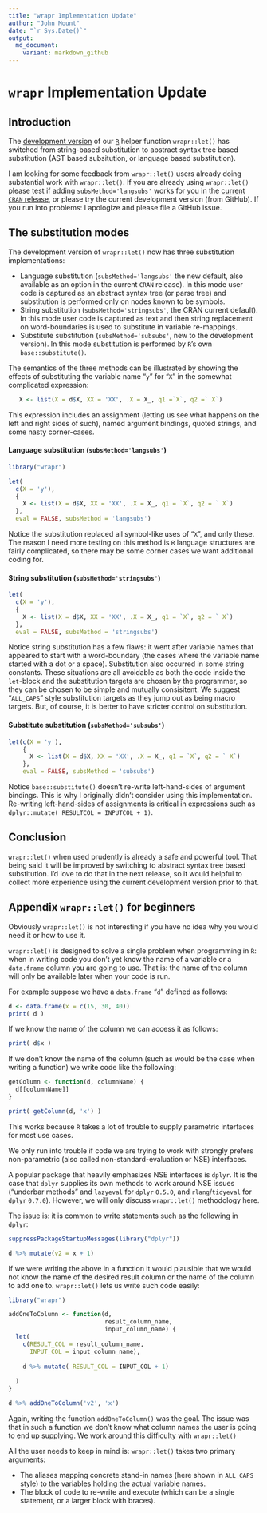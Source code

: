 ```yaml
---
title: "wrapr Implementation Update"
author: "John Mount"
date: "`r Sys.Date()`"
output:
  md_document:
    variant: markdown_github
---
```


# `wrapr` Implementation Update

## Introduction

The [development version](https://github.com/WinVector/wrapr) of our [`R`](https://cran.r-project.org) helper function `wrapr::let()` has switched from string-based substitution to abstract syntax tree based substitution (AST based subsitution, or language based substitution).  

I am looking for some feedback from `wrapr::let()` users already doing substantial work with `wrapr::let()`.  If you are already using `wrapr::let()` please test if adding `subsMethod='langsubs'` works for you in the [current `CRAN` release](https://CRAN.R-project.org/package=wrapr), or please try the current development version (from GitHub).  If you run into problems: I apologize and please file a GitHub issue.


## The substitution modes

The development version of `wrapr::let()` now has three substitution implementations:

 * Language substitution (`subsMethod='langsubs'` the new default, also available as an option in the current `CRAN` release).  In this mode user code is captured as an abstract syntax tree (or parse tree) and substitution is performed only on nodes known to be symbols.
 * String substitution (`subsMethod='stringsubs'`, the CRAN current default).  In this mode user code is captured as text and then string replacement on word-boundaries is used to substitute in variable re-mappings.
  * Substitute substitution  (`subsMethod='subsubs'`, new to the development version).  In this mode substitution is performed by `R`'s own `base::substitute()`.

The semantics of the three methods can be illustrated by showing the effects of substituting the variable name "`y`" for "`X`" in the somewhat complicated expression:

```r
   X <- list(X = d$X, XX = 'XX', .X = X_, q1 =`X`, q2 =` X`)
```

This expression includes an assignment (letting us see what happens on the left and right sides of such), named argument bindings, quoted strings, and some nasty corner-cases.

#### Language substitution (`subsMethod='langsubs'`)

```r
library("wrapr")

let(
  c(X = 'y'), 
  {
    X <- list(X = d$X, XX = 'XX', .X = X_, q1 = `X`, q2 = ` X`)
  }, 
  eval = FALSE, subsMethod = 'langsubs')
```

Notice the substitution replaced all symbol-like uses of "`X`", and only these.  The reason I need more testing on this method is `R` language structures are fairly complicated, so there may be some corner cases we want additional coding for.

#### String substitution (`subsMethod='stringsubs'`)

```r
let(
  c(X = 'y'), 
  {
    X <- list(X = d$X, XX = 'XX', .X = X_, q1 = `X`, q2 = ` X`)
  }, 
  eval = FALSE, subsMethod = 'stringsubs')
```

Notice string substitution has a few flaws: it went after variable names that appeared to start with a word-boundary (the cases where the variable name started with a dot or a space).  Substitution also occurred in some string constants.  These situations are all avoidable as both the code inside the `let`-block and the substitution targets are chosen by the programmer, so they can be chosen to be simple and mutually consisitent. We suggest "`ALL_CAPS`" style substitution targets as they jump out as being macro targets.  But, of course, it is better to have stricter control on substitution.


#### Substitute substitution  (`subsMethod='subsubs'`)

```r
let(c(X = 'y'), 
    {
      X <- list(X = d$X, XX = 'XX', .X = X_, q1 = `X`, q2 = ` X`)
    }, 
    eval = FALSE, subsMethod = 'subsubs')
```

Notice `base::substitute()` doesn't re-write left-hand-sides of argument bindings.  This is why I originally didn't consider using this implementation. Re-writing left-hand-sides of assignments is critical in expressions such as `dplyr::mutate( RESULTCOL = INPUTCOL + 1)`.

## Conclusion

`wrapr::let()` when used prudently is already a safe and powerful tool.  That being said it will be improved by switching to abstract syntax tree based substitution.  I'd love to do that in the next release, so it would helpful to collect more experience using the current development version prior to that. 

## Appendix `wrapr::let()` for beginners

Obviously `wrapr::let()` is not interesting if you have no idea why you would need it or how to use it.

`wrapr::let()` is designed to solve a single problem when programming in `R`: when in writing code you don't yet know the name of a variable or a `data.frame` column you are going to use. That is: the name of the column will only be available later when your code is run.

For example suppose we have a `data.frame` "`d`" defined as follows:

```r
d <- data.frame(x = c(15, 30, 40))
print( d )
```

If we know the name of the column we can access it as follows:

```r
print( d$x )
```

If we don't know the name of the column (such as would be the case when writing a function) we write code like the following:

```r
getColumn <- function(d, columnName) {
  d[[columnName]]
}

print( getColumn(d, 'x') )
```

This works because `R` takes a lot of trouble to supply parametric interfaces for most use cases.

We only run into trouble if code we are trying to work with strongly prefers non-parametric (also called non-standard-evaluation or NSE) interfaces. 

A popular package that heavily emphasizes NSE interfaces is `dplyr`.  It is the case that `dplyr` supplies its own methods to work around NSE issues ("underbar methods" and `lazyeval` for `dplyr` `0.5.0`, and `rlang`/`tidyeval` for `dplyr` `0.7.0`).  However, we will only discuss `wrapr::let()` methodology here.

The issue is: it is common to write statements such as the following in `dplyr`:

```r
suppressPackageStartupMessages(library("dplyr"))

d %>% mutate(v2 = x + 1)
```

If we were writing the above in a function it would plausible that we would not know the name of the desired result column or the name of the column to add one to.  `wrapr::let()` lets us write such code easily:

```r
library("wrapr")

addOneToColumn <- function(d, 
                           result_column_name, 
                           input_column_name) {
  let(
    c(RESULT_COL = result_column_name,
      INPUT_COL = input_column_name),
    
    d %>% mutate( RESULT_COL = INPUT_COL + 1)
    
  )
}

d %>% addOneToColumn('v2', 'x')
```

Again, writing the function `addOneToColumn()` was the goal.  The issue was that in such a function we don't know what column names the user is going to end up supplying.  We work around this difficulty with `wrapr::let()`  

All the user needs to keep in mind is: `wrapr::let()` takes two primary arguments:

 * The aliases mapping concrete stand-in names (here shown in `ALL_CAPS` style) to the variables holding the actual variable names.
 * The block of code to re-write and execute (which can be a single statement, or a larger block with braces).

